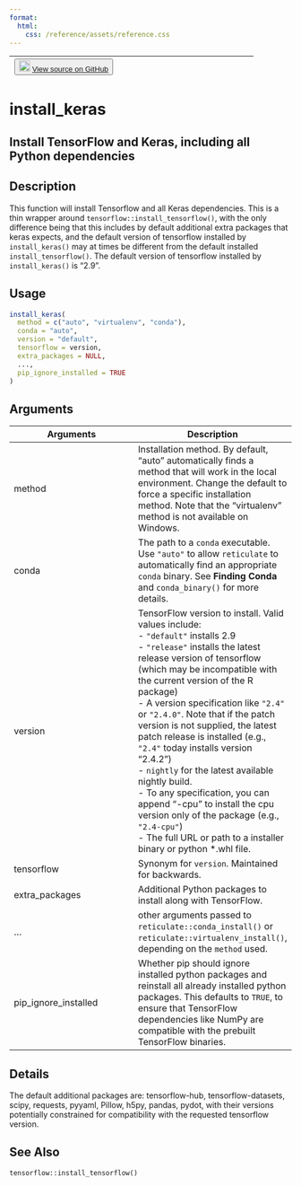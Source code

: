 ```yaml
---
format:
  html:
    css: /reference/assets/reference.css
---
```


| <button class="button"> ![](/reference/assets/GitHub-Mark-32px.png){width="20"} [View source on GitHub](https://github.com/rstudio/keras//blob/main/R/install.R#L22) </button> |
|:------------------------------:|:--------------------------------------:|

# install_keras

## Install TensorFlow and Keras, including all Python dependencies

## Description
This function will install Tensorflow and all Keras dependencies. This is a thin wrapper around `tensorflow::install_tensorflow()`, with the only difference being that this includes by default additional extra packages that keras expects, and the default version of tensorflow installed by `install_keras()` may at times be different from the default installed `install_tensorflow()`. The default version of tensorflow installed by `install_keras()` is "2.9". 


## Usage
```r
install_keras( 
  method = c("auto", "virtualenv", "conda"), 
  conda = "auto", 
  version = "default", 
  tensorflow = version, 
  extra_packages = NULL, 
  ..., 
  pip_ignore_installed = TRUE 
) 
```

## Arguments
|Arguments|Description|
|---|---|
| method | Installation method. By default, "auto" automatically finds a method that will work in the local environment. Change the default to force a specific installation method. Note that the "virtualenv" method is not available on Windows. |
| conda | The path to a `conda` executable. Use `"auto"` to allow `reticulate` to automatically find an appropriate `conda` binary. See **Finding Conda** and `conda_binary()` for more details. |
| version | TensorFlow version to install. Valid values include: <br>- `"default"` installs  2.9 <br>- `"release"` installs the latest release version of tensorflow (which may be incompatible with the current version of the R package) <br>- A version specification like `"2.4"` or `"2.4.0"`. Note that if the patch version is not supplied, the latest patch release is installed (e.g., `"2.4"` today installs version "2.4.2") <br>- `nightly` for the latest available nightly build. <br>- To any specification, you can append "-cpu" to install the cpu version only of the package (e.g., `"2.4-cpu"`) <br>- The full URL or path to a installer binary or python *.whl file.  |
| tensorflow | Synonym for `version`. Maintained for backwards. |
| extra_packages | Additional Python packages to install along with TensorFlow. |
| ... | other arguments passed to `reticulate::conda_install()` or `reticulate::virtualenv_install()`, depending on the `method` used. |
| pip_ignore_installed | Whether pip should ignore installed python packages and reinstall all already installed python packages. This defaults to `TRUE`, to ensure that TensorFlow dependencies like NumPy are compatible with the prebuilt TensorFlow binaries. |

## Details
The default additional packages are: tensorflow-hub, tensorflow-datasets, scipy, requests, pyyaml, Pillow, h5py, pandas, pydot, with their versions potentially constrained for compatibility with the requested tensorflow version. 





## See Also
`tensorflow::install_tensorflow()`

